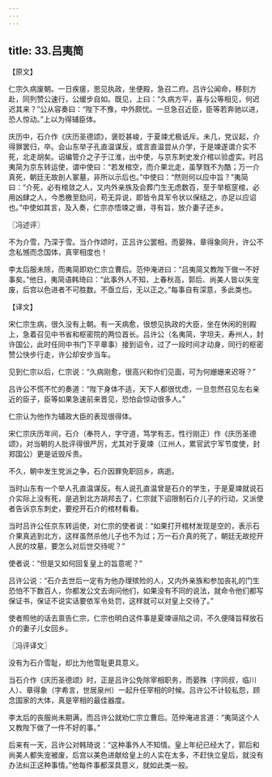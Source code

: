 ```yaml
---
---
---
```

title: 33.吕夷简
---



【原文】

仁宗久病废朝。一日疾瘥，思见执政，坐便殿，急召二府。吕许公闻命，移刻方赴，同列赞公速行，公缓步自如。既见，上曰：“久病方平，喜与公等相见，何迟迟其来？”公从容奏曰：“陛下不豫，中外颇忧。一旦急召近臣，臣等若奔驰以进，恐人惊动。”上以为得辅臣体。

庆历中，石介作《庆历圣德颂》，褒贬甚峻，于夏竦尤极诋斥。未几，党议起，介得罪罢归，卒。会山东举子孔直温谋反，或言直温尝从介学，于是竦遂谓介实不死，北走胡矣。诏编管介之子于江淮，出中使，与京东刺史发介棺以验虚实。时吕夷简为京东转运使，谓中使曰：“若发棺空，而介果北走，虽孥戮不为酷；万一介真死，朝廷无故剖人冢墓，非所以示后也。”中使曰：“然则何以应中旨？”夷简曰：“介死，必有棺敛之人，又内外亲族及会葬门生无虑数百，至于举柩窆棺，必用凶肆之人，今悉檄至劾问，苟无异说，即皆令具军令状以保结之，亦足以应诏也。”中使如其言，及入奏，仁宗亦悟竦之谮，寻有旨，放介妻子还乡。

〖冯述评〗

不为介雪，乃深于雪。当介作颂时，正吕许公罢相，而晏殊，章得象同升，许公不念私憾而念国体，真宰相度也！

李太后服未除，而夷简即劝仁宗立曹后。范仲淹进曰：“吕夷简又教陛下做一不好事矣。”他日，夷简语韩琦曰：“此事外人不知，上春秋高，郭后、尚美人皆以失宠废，后宫以色进者不可胜数。不亟立后，无以正之。”每事自有深意，多此类也。

【译文】

宋仁宗生病，很久没有上朝。有一天病愈，很想见执政的大臣，坐在休闲的别殿上，急着召见中书省和枢密院的两位首长。吕许公（名夷简，字坦夫，寿州人，封许国公，此时任同中书门下平章事）接到诏令，过了一段时间才动身，同行的枢密赞公快步行走，许公却安步当车。

见到仁宗以后，仁宗说：“久病刚愈，很高兴和你们见面，可为何姗姗来迟呀？”

吕许公不慌不忙的奏道：“陛下身体不适，天下人都很忧虑，一旦忽然召见左右亲近的臣子，臣等如果急速前来晋见，恐怕会惊动很多人。”

仁宗认为他作为辅政大臣的表现很得体。

宋仁宗庆历年间，石介（奉符人，字守道，笃学有志，性行刚正）作《庆历圣德颂》，对当朝的人批评得很严厉，尤其对于夏竦（江州人，累官武宁军节度使，封郑国公）更是诋毁斥责。

不久，朝中发生党派之争，石介因罪免职回乡，病逝。

当时山东有一个举人孔直温谋反。有人说孔直温曾是石介的学生，于是夏竦就说石介实际上没有死，是逃到北方胡邦去了，仁宗就下诏限制石介儿子的行动，又派使者告诉京东刺史，要挖开石介的棺材看看。

当时吕许公任京东转运使，对仁宗的使者说：“如果打开棺材发现是空的，表示石介果真逃到北方，这样虽然杀他儿子也不为过；万一石介真的死了，朝廷无故挖开人民的坟墓，要怎么对后世交待呢？”

使者说：“但是又如何回复皇上的旨意呢？”

吕许公说：“石介去世后一定有为他办理殡殓的人，又内外亲族和参加丧礼的门生恐怕不下数百人，你都发公文去询问他们，如果没有不同的说法，就命令他们都写保证书，保证不说实话要依军令处罚，这样就可以对皇上交待了。”

使者照他的话去禀告仁宗，仁宗也明白这件事是夏竦诬陷之词，不久便降旨释放石介的妻子儿女回乡。

〖冯评译文〗

没有为石介雪耻，却比为他雪耻更具意义。

当石介作《庆历圣德颂》时，正是吕许公免除宰相职务，而晏殊（字同叔，临川人）、章得象（字希言，世居泉州）一起升任宰相的时候。吕许公不计较私怨，顾念国家的大体，真是宰相的最佳器度。

李太后的丧服尚未期满，而吕许公就劝仁宗立曹后。范仲淹进言道：“夷简这个人又教陛下做了一件不好的事。”

后来有一天，吕许公对韩琦说：“这种事外人不知情。皇上年纪已经大了，郭后和尚美人都失宠被废，后宫以美色进献给皇上的人实在太多，不赶快立皇后，就没有办法纠正这种事情。”他每件事都深具意义，就如此类一般。